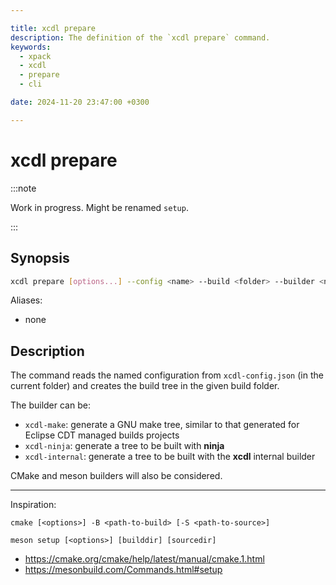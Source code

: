 ```yaml
---

title: xcdl prepare
description: The definition of the `xcdl prepare` command.
keywords:
  - xpack
  - xcdl
  - prepare
  - cli

date: 2024-11-20 23:47:00 +0300

---
```


# xcdl prepare

:::note

Work in progress. Might be renamed `setup`.

:::

## Synopsis

```sh
xcdl prepare [options...] --config <name> --build <folder> --builder <name>
```

Aliases:

- none

## Description

The command reads the named configuration from `xcdl-config.json` (in the current folder) and creates the build tree in the given build folder.

The builder can be:

- `xcdl-make`: generate a GNU make tree, similar to that generated for Eclipse CDT managed builds projects
- `xcdl-ninja`: generate a tree to be built with **ninja**
- `xcdl-internal`: generate a tree to be built with the **xcdl** internal builder

CMake and meson builders will also be considered.

---

Inspiration:

```
cmake [<options>] -B <path-to-build> [-S <path-to-source>]

meson setup [<options>] [builddir] [sourcedir]
```

- https://cmake.org/cmake/help/latest/manual/cmake.1.html
- https://mesonbuild.com/Commands.html#setup

